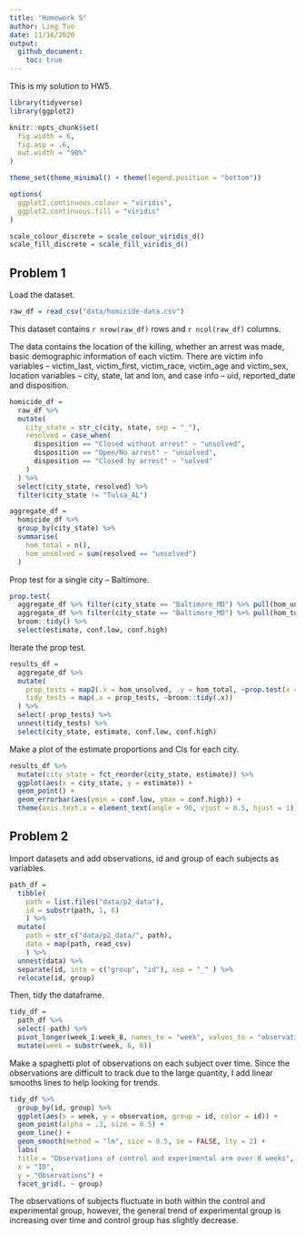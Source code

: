 ```yaml
---
title: "Homework 5"
author: Ling Tuo
date: 11/16/2020
output: 
  github_document:
    toc: true
---
```


This is my solution to HW5. 

```r
library(tidyverse)
library(ggplot2)

knitr::opts_chunk$set(
  fig.width = 6,
  fig.asp = .6,
  out.width = "90%"
)

theme_set(theme_minimal() + theme(legend.position = "bottom"))

options(
  ggplot2.continuous.colour = "viridis",
  ggplot2.continuous.fill = "viridis"
)

scale_colour_discrete = scale_colour_viridis_d()
scale_fill_discrete = scale_fill_viridis_d()
```

## Problem 1

Load the dataset.

```r
raw_df = read_csv("data/homicide-data.csv")
```

This dataset contains `r nrow(raw_df)` rows and `r ncol(raw_df)` columns.

The data contains the location of the killing, whether an arrest was made, basic demographic information of each victim. There are victim info variables -- victim_last, victim_first, victim_race, victim_age and victim_sex, location variables -- city, state, lat and lon, and case info -- uid, reported_date and disposition.

```r
homicide_df = 
  raw_df %>% 
  mutate(
    city_state = str_c(city, state, sep = "_"),
    resolved = case_when(
      disposition == "Closed without arrest" ~ "unsolved",
      disposition == "Open/No arrest" ~ "unsolved",
      disposition == "Closed by arrest" ~ "solved"
    )
  ) %>% 
  select(city_state, resolved) %>% 
  filter(city_state != "Tulsa_AL")
```

```r
aggregate_df = 
  homicide_df %>% 
  group_by(city_state) %>% 
  summarise(
    hom_total = n(),
    hom_unsolved = sum(resolved == "unsolved")
  )
```

Prop test for a single city -- Baltimore.

```r
prop.test(
  aggregate_df %>% filter(city_state == "Baltimore_MD") %>% pull(hom_unsolved), 
  aggregate_df %>% filter(city_state == "Baltimore_MD") %>% pull(hom_total)) %>% 
  broom::tidy() %>% 
  select(estimate, conf.low, conf.high)
```

Iterate the prop test.

```r
results_df = 
  aggregate_df %>% 
  mutate(
    prop_tests = map2(.x = hom_unsolved, .y = hom_total, ~prop.test(x = .x, n = .y)),
    tidy_tests = map(.x = prop_tests, ~broom::tidy(.x))
  ) %>% 
  select(-prop_tests) %>% 
  unnest(tidy_tests) %>% 
  select(city_state, estimate, conf.low, conf.high)
```

Make a plot of the estimate proportions and CIs for each city.

```r
results_df %>%
  mutate(city_state = fct_reorder(city_state, estimate)) %>% 
  ggplot(aes(x = city_state, y = estimate)) +
  geom_point() +
  geom_errorbar(aes(ymin = conf.low, ymax = conf.high)) +
  theme(axis.text.x = element_text(angle = 90, vjust = 0.5, hjust = 1))
```


## Problem 2

Import datasets and add observations, id and group of each subjects as variables.

```r
path_df = 
  tibble(
    path = list.files("data/p2_data"),
    id = substr(path, 1, 6)
    ) %>% 
  mutate(
    path = str_c("data/p2_data/", path),
    data = map(path, read_csv)
    ) %>% 
  unnest(data) %>% 
  separate(id, into = c("group", "id"), sep = "_" ) %>% 
  relocate(id, group)
```

Then, tidy the dataframe.

```r
tidy_df = 
  path_df %>% 
  select(-path) %>% 
  pivot_longer(week_1:week_8, names_to = "week", values_to = "observation") %>% 
  mutate(week = substr(week, 6, 6))
```

Make a spaghetti plot of observations on each subject over time. Since the observations are difficult to track due to the large quantity, I add linear smooths lines to help looking for trends.

```r
tidy_df %>% 
  group_by(id, group) %>% 
  ggplot(aes(x = week, y = observation, group = id, color = id)) + 
  geom_point(alpha = .3, size = 0.5) +
  geom_line() +
  geom_smooth(method = "lm", size = 0.5, se = FALSE, lty = 2) +
  labs(
  title = "Observations of control and experimental arm over 8 weeks",
  x = "ID",
  y = "Observations") +
  facet_grid(. ~ group) 
```

The observations of subjects fluctuate in both within the control and experimental group, however, the general trend of experimental group is increasing over time and control group has slightly decrease.



